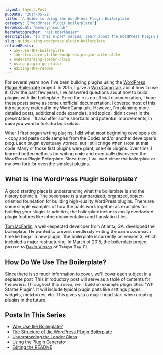 ```yaml
---
layout: layout:Post
pubDate: "2017-05-21"
title: "A Guide to Using the WordPress Plugin Boilerplate"
category: ["WordPress Plugin Boilerplate"]
heroAccount: "memoryonsounds"
heroPhotographer: "Kai Oberhäuser"
description: "In this 6-part series, learn about the WordPress Plugin Boilerplate and how it's the last tool you'll need to build amazing WordPress plugins."
slug: guide-using-wordpress-plugin-boilerplate
relatedPosts:
  - why-use-the-boilerplate
  - the-structure-of-the-wordpress-plugin-boilerplate
  - understanding-loader-class
  - using-plugin-generator
  - editing-the-readme
---
```


For several years now, I've been building plugins using the [WordPress Plugin Boilerplate](https://wppb.io/) project. In 2015, I gave a [WordCamp talk](/presentations/using-wp-plugin-boilerplate) about how to use it. Over the past few years, I've answered questions about how to build plugins with the boilerplate. Since there is no official documentation, I hope these posts serve as some unofficial documentation. I covered most of this introductory material in my WordCamp talk. However, I'm planning more detailed posts, additional code examples, and topics I didn't cover in the presentation. I'll also offer some shortcuts and potential improvements, in case you want to fork the boilerplate.

When I first began writing plugins, I did what most beginning developers do - copy and paste code samples from the Codex and/or another developer's blog. Each plugin eventually worked, but I still cringe when I look at that code. Many of those first plugins were giant, one-file plugins. Over time, I learned better methods for writing code and eventually discovered the WordPress Plugin Boilerplate. Since then, I've used either the boilerplate or my own fork for even the simplest plugins.

## What Is The WordPress Plugin Boilerplate?

A good starting place is understanding what the boilerplate is and the history behind it. The boilerplate is a standardized, organized, object-oriented foundation for building high-quality WordPress plugins. There are some simple examples of how the parts work together as examples for building your plugin. In addition, the boilerplate includes easily overlooked plugin features like inline documentation and translation files.

[Tom McFarlin](https://tommcfarlin.com/), a well-respected developer from Atlanta, GA, developed the boilerplate. He wanted to prevent needlessly writing the same code each time he began a new plugin. The boilerplate is currently on version 3, which included a major restructuring. In March of 2015, the boilerplate project passed to [Devin Vinson](http://devinvinson.com/) of Tampa Bay, FL.

## How Do We Use The Boilerplate?

Since there is so much information to cover, we'll cover each subject in a separate post. This introductory post will serve as a table of contents for the series. Throughout this series, we'll build an example plugin titled "WP Starter Plugin". It will include typical plugin parts like settings pages, widgets, metaboxes, etc. This gives you a major head start when creating plugins in the future.

## Posts In This Series

- [Why Use the Boilerplate?](/post/why-use-the-boilerplate/)
- [The Structure of the WordPress Plugin Boilerplate](/post/the-structure-of-the-wordpress-plugin-boilerplate/)
- [Understanding the Loader Class](/post/understanding-loader-class/)
- [Using the Plugin Generator](/post/using-plugin-generator/)
- [Editing the README](/post/editing-the-readme/)
